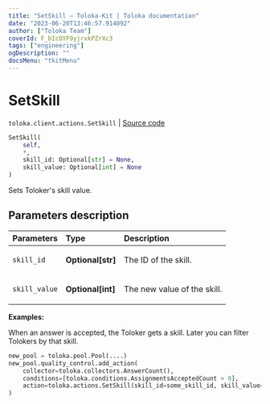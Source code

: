 ```yaml
---
title: "SetSkill — Toloka-Kit | Toloka documentation"
date: "2023-06-20T13:46:57.914092"
author: ["Toloka Team"]
coverId: F_bIcOYF9yjrxkPZrXc3
tags: ["engineering"]
ogDescription: ""
docsMenu: "tkitMenu"
---
```


# SetSkill

`toloka.client.actions.SetSkill` | [Source code](https://github.com/Toloka/toloka-kit/blob/v1.2.0/src/client/actions.py#L159)

```python
SetSkill(
    self,
    *,
    skill_id: Optional[str] = None,
    skill_value: Optional[int] = None
)
```

Sets Toloker's skill value.

## Parameters description

| Parameters | Type | Description |
| :----------| :----| :-----------|
`skill_id`|**Optional\[str\]**|<p>The ID of the skill.</p>
`skill_value`|**Optional\[int\]**|<p>The new value of the skill.</p>

**Examples:**

When an answer is accepted, the Toloker gets a skill. Later you can filter Tolokers by that skill.

```python
new_pool = toloka.pool.Pool(....)
new_pool.quality_control.add_action(
    collector=toloka.collectors.AnswerCount(),
    conditions=[toloka.conditions.AssignmentsAcceptedCount > 0],
    action=toloka.actions.SetSkill(skill_id=some_skill_id, skill_value=1),
)
```